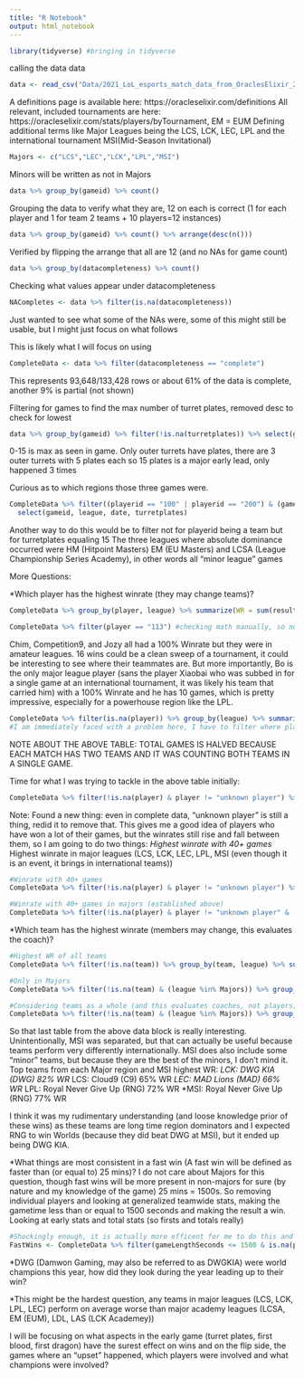 ```yaml
---
title: "R Notebook"
output: html_notebook
---
```


```r
library(tidyverse) #bringing in tidyverse
```

calling the data data
```r
data <- read_csv("Data/2021_LoL_esports_match_data_from_OraclesElixir_20211004.csv")
```

A definitions page is available here: https://oracleselixir.com/definitions
All relevant, included tournaments are here: https://oracleselixir.com/stats/players/byTournament, EM = EUM
Defining additional terms like Major Leagues being the LCS, LCK, LEC, LPL and the international tournament MSI(Mid-Season Invitational)
```r
Majors <- c("LCS","LEC","LCK","LPL","MSI")
```
Minors will be written as not in Majors


```r
data %>% group_by(gameid) %>% count()
```
Grouping the data to verify what they are, 12 on each is correct (1 for each player and 1 for team 2 teams + 10 players=12 instances)

```r
data %>% group_by(gameid) %>% count() %>% arrange(desc(n()))
```
Verified by flipping the arrange that all are 12 (and no NAs for game count)

```r
data %>% group_by(datacompleteness) %>% count()
```
Checking what values appear under datacompleteness

```r
NACompletes <- data %>% filter(is.na(datacompleteness))
```
Just wanted to see what some of the NAs were, some of this might still be usable, but I might just focus on what follows

This is likely what I will focus on using
```r
CompleteData <- data %>% filter(datacompleteness == "complete")
```
This represents 93,648/133,428 rows or about 61% of the data is complete, another 9% is partial (not shown)

Filtering for games to find the max number of turret plates, removed desc to check for lowest
```r
data %>% group_by(gameid) %>% filter(!is.na(turretplates)) %>% select(gameid, datacompleteness, turretplates) %>% arrange(desc(turretplates))
```
0-15 is max as seen in game. Only outer turrets have plates, there are 3 outer turrets with 5 plates each so 
15 plates is a major early lead, only happened 3 times

Curious as to which regions those three games were.
```r
CompleteData %>% filter((playerid == "100" | playerid == "200") & (gameid == "ESPORTSTMNT03_2074070" | gameid == "ESPORTSTMNT06_1881146" | gameid == "ESPORTSTMNT02_2151778")) %>%
  select(gameid, league, date, turretplates)
```
Another way to do this would be to filter not for playerid being a team but for turretplates equaling 15
The three leagues where absolute dominance occurred were HM (Hitpoint Masters) EM (EU Masters) and LCSA (League Championship Series Academy), in other words all "minor league" games

More Questions:

*Which player has the highest winrate (they may change teams)?
```r
CompleteData %>% group_by(player, league) %>% summarize(WR = sum(result)/n(), sum(result), totalG = n()) %>% arrange(desc(WR), desc(totalG))

CompleteData %>% filter(player == "113") #checking math manually, so not much code here
```

Chim, Competition9, and Jozy all had a 100% Winrate but they were in amateur leagues. 16 wins could be a clean sweep of a tournament, it could be interesting to see where their teammates are. But more importantly, Bo is the only major league player (sans the player Xiaobai who was subbed in for a single game at an international tournament, it was likely his team that carried him) with a 100% Winrate and he has 10 games, which is pretty impressive, especially for a powerhouse region like the LPL. 

```r
CompleteData %>% filter(is.na(player)) %>% group_by(league) %>% summarize(totalG = n()/2) %>% arrange(desc(totalG))
#I am immediately faced with a problem here, I have to filter where player is not na because the sets of data of just teams is NA so every team in each league balances each other out to 50% win rates, but I am keeping this here because it is a good way I think to get totals of games in each league. I am trimming it though.
```
NOTE ABOUT THE ABOVE TABLE: TOTAL GAMES IS HALVED BECAUSE EACH MATCH HAS TWO TEAMS AND IT WAS COUNTING BOTH TEAMS IN A SINGLE GAME.


Time for what I was trying to tackle in the above table initially:
```r
CompleteData %>% filter(!is.na(player) & player != "unknown player") %>% group_by(player, league) %>% summarize(WR = sum(result)/n(), Wins = sum(result), totalG = n()) %>% arrange(desc(Wins), desc(WR))
```
Note: Found a new thing: even in complete data, "unknown player" is still a thing, redid it to remove that. 
This gives me a good idea of players who have won a lot of their games, but the winrates still rise and fall between them, so I am going to do two things:
*Highest winrate with 40+ games
*Highest winrate in major leagues (LCS, LCK, LEC, LPL, MSI (even though it is an event, it brings in international teams))
```r
#Winrate with 40+ games
CompleteData %>% filter(!is.na(player) & player != "unknown player") %>% group_by(player, league) %>% summarize(WR = sum(result)/n(), Wins = sum(result), totalG = n()) %>% filter(totalG > 40) %>% arrange(desc(Wins), desc(WR))

#Winrate with 40+ games in majors (established above)
CompleteData %>% filter(!is.na(player) & player != "unknown player" & (league %in% Majors)) %>% group_by(player, league) %>% summarize(WR = sum(result)/n(), Wins = sum(result), totalG = n()) %>% filter(totalG > 30) %>% arrange(desc(Wins), desc(WR))
```


*Which team has the highest winrate (members may change, this evaluates the coach)?
```r
#Highest WR of all teams
CompleteData %>% filter(!is.na(team)) %>% group_by(team, league) %>% summarize(WR = sum(result)/n(), Wins = sum(result), totalG = n()) %>% arrange(desc(Wins), desc(WR))

#Only in Majors
CompleteData %>% filter(!is.na(team) & (league %in% Majors)) %>% group_by(team, league) %>% summarize(WR = sum(result)/n(), Wins = sum(result), totalG = n()) %>% arrange(desc(Wins), desc(WR))

#Considering teams as a whole (and this evaluates coaches, not players, teams) have played enough games that I don't have to sort by "Wins" first to see a valuable win rate, also sorting by league to get an idea for best team in each league
CompleteData %>% filter(!is.na(team) & (league %in% Majors)) %>% group_by(team, league) %>% summarize(WR = sum(result)/n(), Wins = sum(result), totalG = n()) %>% arrange(league, desc(WR))
```
So that last table from the above data block is really interesting. Unintentionally, MSI was separated, but that can actually be useful because teams perform very differently internationally. MSI does also include some "minor" teams, but because they are the best of the minors, I don't mind it.
Top teams from each Major region and MSI highest WR:
*LCK: DWG KIA (DWG) 82% WR
*LCS: Cloud9 (C9) 65% WR 
*LEC: MAD Lions (MAD) 66% WR
*LPL: Royal Never Give Up (RNG) 72% WR
*MSI: Royal Never Give Up (RNG) 77% WR

I think it was my rudimentary understanding (and loose knowledge prior of these wins) as these teams are long time region dominators and I expected RNG to win Worlds (because they did beat DWG at MSI), but it ended up being DWG KIA.

*What things are most consistent in a fast win (A fast win will be defined as faster than (or equal to) 25 mins)? I do not care about Majors for this question, though fast wins will be more present in non-majors for sure (by nature and my knowledge of the game) 25 mins = 1500s. So removing individual players and looking at generalized teamwide stats, making the gametime less than or equal to 1500 seconds and making the result a win. Looking at early stats and total stats (so firsts and totals really)
```r
#Shockingly enough, it is actually more efficent for me to do this and list out only necessary things for early game
FastWins <- CompleteData %>% filter(gameLengthSeconds <= 1500 & is.na(player) & result == 1) %>% group_by(gameid) %>% select(gameid, team, league, game, side, gameLengthSeconds, result, teamkills, teamdeaths, firstblood, firstdragon, dragons, infernals, mountains, clouds, oceans, elders, firstherald, heralds, firstbaron, barons, firsttower, towers, firstmidtower, firsttothreetowers, inhibitors, dpm, damagetakenperminute, visionscore, monsterkillsenemyjungle, goldat10, goldat15, xpat10, xpat15, csat10, csat15, killsat10, killsat15, assistsat10, assistsat15, deathsat10, deathsat15)
```


*DWG (Damwon Gaming, may also be referred to as DWGKIA) were world champions this year, how did they look during the year leading up to their win?

*This might be the hardest question, any teams in major leagues (LCS, LCK, LPL, LEC) perform on average worse than major academy leagues (LCSA, EM (EUM), LDL, LAS (LCK Academey))


I will be focusing on what aspects in the early game (turret plates, first blood, first dragon) have the surest effect on wins
and on the flip side, the games where an "upset" happened, which players were involved and what champions were involved?
